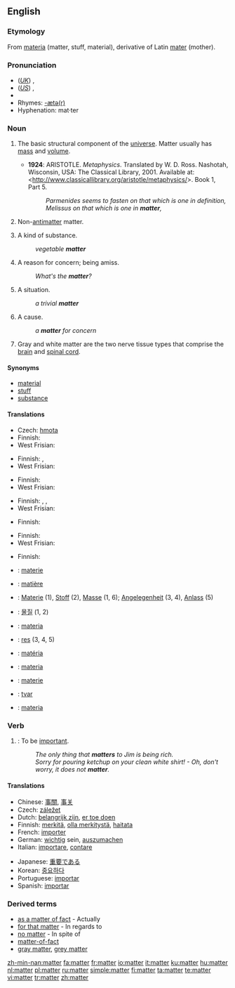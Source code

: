 {{wikipedia|Matter (disambiguation)}}
==English==

===Etymology===
From {{L.}} [[materia]] (matter, stuff, material), derivative of Latin [[mater]] (mother).

===Pronunciation===
*(''[[Received Pronunciation|UK]]'') {{IPA|/ˈmætə/}}, {{SAMPA|/"m{t@/}}
*(''[[General American|US]]'') {{IPA|/ˈmætɚ/}}, {{SAMPA|/"m{t@`/}}
*{{audio|en-us-matter.ogg|Audio (US)}}
*Rhymes: [[Rhymes:English:-ætə(r)|-ætə(r)]]
*Hyphenation: mat·ter

===Noun===
{{wikipedia}}
{{en-noun|s|-}}

# {{physics}} The basic structural component of the [[universe]].  Matter usually has [[mass]] and [[volume]].
#* '''1924''': ARISTOTLE.  ''Metaphysics''.  Translated by W. D. Ross.  Nashotah, Wisconsin, USA: The Classical Library, 2001.  Available at: <http://www.classicallibrary.org/aristotle/metaphysics/>. Book 1, Part 5.
#*: ''Parmenides seems to fasten on that which is one in definition, Melissus on that which is one in '''matter''',''
# {{physics}} Non-[[antimatter]] matter.
# A kind of substance.
#:''vegetable '''matter'''''
# A reason for concern; being amiss.
#:''What's the '''matter'''?''
# A situation.
#:''a trivial '''matter'''''
# A cause.
#:''a '''matter''' for concern''
# {{neurology}} Gray and white matter are the two nerve tissue types that comprise the [[brain]] and [[spinal cord]].

====Synonyms====
*[[material]]
*[[stuff]]
*[[substance]]

====Translations====
{{trans-top|basic structural component of the universe}}
* Czech: [[hmota]] {{f}}
* Finnish: {{t|fi|aine}}
* West Frisian: {{t+|fy|c}}
{{trans-mid}}
{{trans-bottom}}

{{trans-top|non-antimatter matter}}
* Finnish: {{t|fi|materia}}, {{t|fi|aine}}
* West Frisian: {{t+|fy|matearje|c}}
{{trans-mid}}
{{trans-bottom}}

{{trans-top|kind of substance}}
* Finnish: {{t|fi|aine}}
* West Frisian: {{t+|fy|matearje|c}}
{{trans-mid}}
{{trans-bottom}}

{{trans-top|reason for concern}}
* Finnish: {{t|fi|pulma}}, {{t|fi|ongelma}}, {{t|fi|hätä}}
* West Frisian: {{t+|fy|saak|c}}
{{trans-mid}}
{{trans-bottom}}

{{trans-top|situation}}
* Finnish: {{t|fi|tilanne}}
{{trans-mid}}
{{trans-bottom}}

{{trans-top|cause}}
* Finnish: {{t|fi|aihe}}
* West Frisian: {{t+|fy|saak}}
{{trans-mid}}
{{trans-bottom}}

{{trans-top|neurology: nerve tissue type}}
* Finnish: {{t|fi|aine}}
{{trans-mid}}
{{trans-bottom}}

{{checktrans-top}}
*{{ttbc|Dutch}}: [[materie]] {{f}}
*{{ttbc|French}}: [[matière]] {{f}}
*{{ttbc|German}}: [[Materie]] {{f}} (1), [[Stoff]] {{m}} (2), [[Masse]] {{f}} (1, 6); [[Angelegenheit]] {{f}} (3, 4), [[Anlass]] {{m}} (5)
*{{ttbc|Korean}}: [[물질]] (1, 2)
*{{ttbc|Interlingua}}: [[materia]]
*{{ttbc|Latin}}: [[res]] (3, 4, 5)
*{{ttbc|Portuguese}}: [[matéria]] {{f}}
*{{ttbc|Italiano}}: [[materia]] {{f}}
*{{ttbc|Romanian}}: [[materie]] {{f}}
*{{ttbc|Serbian}}: [[tvar]]
*{{ttbc|Spanish}}: [[materia]] {{f}}
{{trans-bottom}}

===Verb===
{{en-verb}}

# {{intransitive}}: To be [[important]].
#:''The only thing that '''matters''' to Jim is being rich.''
#:''Sorry for pouring ketchup on your clean white shirt! - Oh, don't worry, it does not '''matter'''.''

====Translations====
{{trans-top|to be important}}
* Chinese: [[事關]], [[事关]]
* Czech: [[záležet]]
* Dutch: [[belangrijk zijn]], [[er toe doen]]
* Finnish: [[merkitä]], [[olla merkitystä]], [[haitata]]
* French: [[importer]]
* German: [[wichtig]] sein, [[auszumachen]]
* Italian: [[importare]], [[contare]]
{{trans-mid}}
* Japanese: [[重要]]である
* Korean: [[중요]]하다
* Portuguese: [[importar]]
* Spanish: [[importar]]
{{trans-bottom}}

===Derived terms===
* [[as a matter of fact]] - Actually
* [[for that matter]] - In regards to
* [[no matter]] - In spite of
* [[matter-of-fact]]
* [[gray matter]], [[grey matter]]

[[zh-min-nan:matter]]
[[fa:matter]]
[[fr:matter]]
[[io:matter]]
[[it:matter]]
[[ku:matter]]
[[hu:matter]]
[[nl:matter]]
[[pl:matter]]
[[ru:matter]]
[[simple:matter]]
[[fi:matter]]
[[ta:matter]]
[[te:matter]]
[[vi:matter]]
[[tr:matter]]
[[zh:matter]]